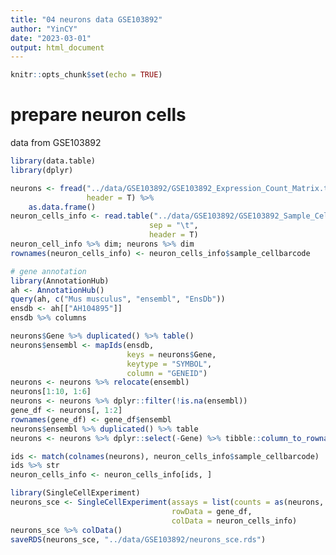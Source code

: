 ```yaml
---
title: "04 neurons data GSE103892"
author: "YinCY"
date: "2023-03-01"
output: html_document
---
```


```r
knitr::opts_chunk$set(echo = TRUE)
```

# prepare neuron cells
data from GSE103892
```r
library(data.table)
library(dplyr)

neurons <- fread("../data/GSE103892/GSE103892_Expression_Count_Matrix.txt.gz", 
                 header = T) %>% 
    as.data.frame()
neuron_cells_info <- read.table("../data/GSE103892/GSE103892_Sample_Cell_Cluster_Information.txt.gz", 
                               sep = "\t", 
                               header = T)
neuron_cell_info %>% dim; neurons %>% dim
rownames(neuron_cells_info) <- neuron_cells_info$sample_cellbarcode

# gene annotation
library(AnnotationHub)
ah <- AnnotationHub()
query(ah, c("Mus musculus", "ensembl", "EnsDb"))
ensdb <- ah[["AH104895"]]
ensdb %>% columns

neurons$Gene %>% duplicated() %>% table()
neurons$ensembl <- mapIds(ensdb, 
                          keys = neurons$Gene, 
                          keytype = "SYMBOL", 
                          column = "GENEID")
neurons <- neurons %>% relocate(ensembl)
neurons[1:10, 1:6]
neurons <- neurons %>% dplyr::filter(!is.na(ensembl)) 
gene_df <- neurons[, 1:2]
rownames(gene_df) <- gene_df$ensembl
neurons$ensembl %>% duplicated() %>% table
neurons <- neurons %>% dplyr::select(-Gene) %>% tibble::column_to_rownames("ensembl") %>% as.matrix()

ids <- match(colnames(neurons), neuron_cells_info$sample_cellbarcode)
ids %>% str
neuron_cells_info <- neuron_cells_info[ids, ]

library(SingleCellExperiment)
neurons_sce <- SingleCellExperiment(assays = list(counts = as(neurons, "CsparseMatrix")), 
                                    rowData = gene_df, 
                                    colData = neuron_cells_info)
neurons_sce %>% colData()
saveRDS(neurons_sce, "../data/GSE103892/neurons_sce.rds")
```



















